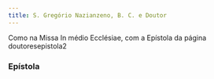 ```yaml
---
title: S. Gregório Nazianzeno, B. C. e Doutor
---
```


Como na Missa In médio Ecclésiae, com a Epístola da página
doutoresepistola2


<LinkCard
  href="/missal/comum/13doutores"
  title="Doutores - Missa In médio Ecclésiae"
/>

### Epístola

<LinkCard
  href="/missal/comum/13doutores#epístola2"
  title="Doutores - Missa In médio Ecclésiae"
/>
